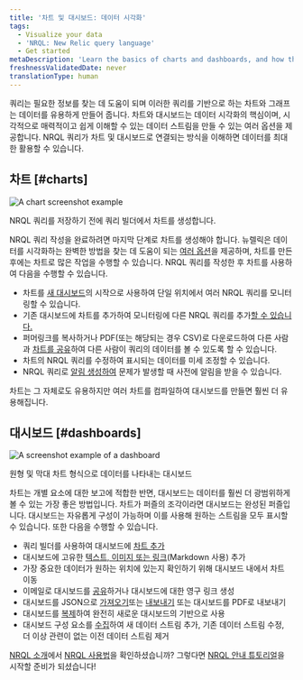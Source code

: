 ```yaml
---
title: '차트 및 대시보드: 데이터 시각화'
tags:
  - Visualize your data
  - 'NRQL: New Relic query language'
  - Get started
metaDescription: 'Learn the basics of charts and dashboards, and how they relate to NRQL.'
freshnessValidatedDate: never
translationType: human
---
```




쿼리는 필요한 정보를 찾는 데 도움이 되며 이러한 쿼리를 기반으로 하는 차트와 그래프는 데이터를 유용하게 만들어 줍니다. 차트와 대시보드는 데이터 시각화의 핵심이며, 시각적으로 매력적이고 쉽게 이해할 수 있는 데이터 스트림을 만들 수 있는 여러 옵션을 제공합니다. NRQL 쿼리가 차트 및 대시보드로 연결되는 방식을 이해하면 데이터를 최대한 활용할 수 있습니다.

## 차트 [#charts]

<img
  title="A chart screenshot example"
  alt="A chart screenshot example "
  src={chartsChartUi}
/>

<figcaption>
  NRQL 쿼리를 저장하기 전에 쿼리 빌더에서 차트를 생성합니다.
</figcaption>

NRQL 쿼리 작성을 완료하려면 마지막 단계로 차트를 생성해야 합니다. 뉴렐릭은 데이터를 시각화하는 완벽한 방법을 찾는 데 도움이 되는 [여러 옵션](/docs/query-your-data/explore-query-data/use-charts/chart-types)을 제공하며, 차트를 만든 후에는 차트로 많은 작업을 수행할 수 있습니다. NRQL 쿼리를 작성한 후 차트를 사용하여 다음을 수행할 수 있습니다.

* 차트를 [새 대시보드](/docs/query-your-data/explore-query-data/dashboards/introduction-dashboards#dashboards-create)의 시작으로 사용하여 단일 위치에서 여러 NRQL 쿼리를 모니터링할 수 있습니다.
* 기존 대시보드에 차트를 추가하여 모니터링에 다른 NRQL 쿼리를 추가[할 수 있습니다.](/docs/query-your-data/explore-query-data/dashboards/manage-your-dashboard/#add-pages-edit)
* 퍼머링크를 복사하거나 PDF(또는 해당되는 경우 CSV)로 다운로드하여 다른 사람과 [차트를 공유](/docs/query-your-data/explore-query-data/use-charts/use-your-charts#share-charts)하여 다른 사람이 쿼리의 데이터를 볼 수 있도록 할 수 있습니다.
* 차트의 NRQL 쿼리를 수정하여 표시되는 데이터를 미세 조정할 수 있습니다.
* NRQL 쿼리로 [알림 생성하여](/docs/alerts-applied-intelligence/new-relic-alerts/get-started/your-first-nrql-condition#create-simple-alert) 문제가 발생할 때 사전에 알림을 받을 수 있습니다.

차트는 그 자체로도 유용하지만 여러 차트를 컴파일하여 대시보드를 만들면 훨씬 더 유용해집니다.

## 대시보드 [#dashboards]

<img
  title="Dashboard screenshot.png"
  alt="A screenshot example of a dashboard"
  src={dashboardsDashboardUi}
/>

<figcaption>
  원형 및 막대 차트 형식으로 데이터를 나타내는 대시보드
</figcaption>

차트는 개별 요소에 대한 보고에 적합한 반면, 대시보드는 데이터를 훨씬 더 광범위하게 볼 수 있는 가장 좋은 방법입니다. 차트가 퍼즐의 조각이라면 대시보드는 완성된 퍼즐입니다. 대시보드는 자유롭게 구성이 가능하며 이를 사용해 원하는 스트림을 모두 표시할 수 있습니다. 또한 다음을 수행할 수 있습니다.

* 쿼리 빌더를 사용하여 대시보드에 [차트 추가](/docs/query-your-data/explore-query-data/dashboards/manage-your-dashboard#dash-create-chart)
* 대시보드에 고유한 [텍스트, 이미지 또는 링크](/docs/query-your-data/explore-query-data/dashboards/manage-your-dashboard#markdown)(Markdown 사용) 추가
* 가장 중요한 데이터가 원하는 위치에 있는지 확인하기 위해 대시보드 내에서 차트 이동
* 이메일로 대시보드를 [공유](/docs/query-your-data/explore-query-data/dashboards/dashboards-charts-import-export-data#dashboards)하거나 대시보드에 대한 영구 링크 생성
* 대시보드를 JSON으로 [가져오기](/docs/query-your-data/explore-query-data/dashboards/introduction-dashboards/#dashboards-import)또는 [내보내기](/docs/query-your-data/explore-query-data/dashboards/manage-your-dashboard#dash-json) 또는 대시보드를 PDF로 내보내기
* 대시보드를 [복제](/docs/query-your-data/explore-query-data/dashboards/manage-your-dashboard#dash-clone)하여 완전히 새로운 대시보드의 기반으로 사용
* 대시보드 구성 요소를 [수집](/docs/query-your-data/explore-query-data/dashboards/manage-your-dashboard#add-pages-edit)하여 새 데이터 스트림 추가, 기존 데이터 스트림 수정, 더 이상 관련이 없는 이전 데이터 스트림 제거

[NRQL 소개](/docs/query-your-data/nrql-new-relic-query-language/get-started/introduction-nrql-new-relics-query-language/)에서 [NRQL 사용법](/docs/query-your-data/nrql-new-relic-query-language/get-started/introduction-nrql-how-nrql-works/)을 확인하셨습니까? 그렇다면 [NRQL 안내 튜토리얼](/docs/query-your-data/nrql-new-relic-query-language/get-started/introduction-nrql-tutorial/)을 시작할 준비가 되셨습니다!